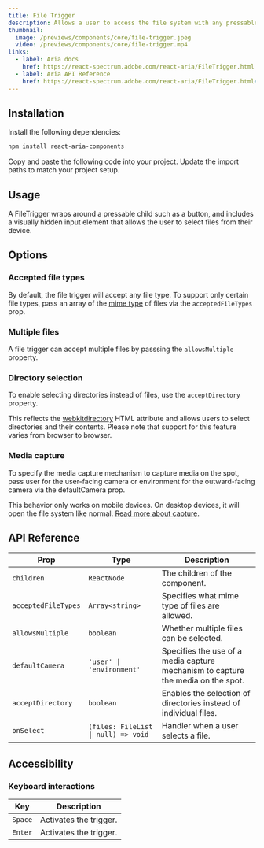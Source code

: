 ---
title: File Trigger
description: Allows a user to access the file system with any pressable aria component.
thumbnail:
  image: /previews/components/core/file-trigger.jpeg
  video: /previews/components/core/file-trigger.mp4
links:
  - label: Aria docs
    href: https://react-spectrum.adobe.com/react-aria/FileTrigger.html
  - label: Aria API Reference
    href: https://react-spectrum.adobe.com/react-aria/FileTrigger.html#props
---

<ComponentPreview name="demos/components/core/file-trigger/default" />

## Installation

<Steps>
  <Step>Install the following dependencies:</Step>

```bash
npm install react-aria-components
```

  <Step>Copy and paste the following code into your project.</Step>
  <ComponentSource name="components/core/default/file-trigger" />
  <Step>Update the import paths to match your project setup.</Step>
</Steps>

## Usage

A FileTrigger wraps around a pressable child such as a button, and includes a visually hidden input element that allows the user to select files from their device.

## Options

### Accepted file types

By default, the file trigger will accept any file type. To support only certain file types, pass an array of the [mime type](https://developer.mozilla.org/en-US/docs/Web/HTTP/Basics_of_HTTP/MIME_types/Common_types) of files via the `acceptedFileTypes` prop.

<ComponentPreview name="demos/components/core/file-trigger/file-types" />

### Multiple files

A file trigger can accept multiple files by passsing the `allowsMultiple` property.

<ComponentPreview name="demos/components/core/file-trigger/multiple-files" />

### Directory selection

To enable selecting directories instead of files, use the `acceptDirectory` property.

This reflects the [webkitdirectory](https://developer.mozilla.org/en-US/docs/Web/API/HTMLInputElement/webkitdirectory) HTML attribute and allows users to select directories and their contents. Please note that support for this feature varies from browser to browser.

<ComponentPreview name="demos/components/core/file-trigger/directory-selection" />

### Media capture

To specify the media capture mechanism to capture media on the spot, pass user for the user-facing camera or environment for the outward-facing camera via the defaultCamera prop.

This behavior only works on mobile devices. On desktop devices, it will open the file system like normal. [Read more about capture](https://developer.mozilla.org/en-US/docs/Web/HTML/Attributes/capture).

<ComponentPreview name="demos/components/core/file-trigger/media-capture" />

## API Reference

| Prop                | Type                                | Description                                                                      |
| ------------------- | ----------------------------------- | -------------------------------------------------------------------------------- |
| `children`          | `ReactNode`                         | The children of the component.                                                   |
| `acceptedFileTypes` | `Array<string>`                     | Specifies what mime type of files are allowed.                                   |
| `allowsMultiple`    | `boolean`                           | Whether multiple files can be selected.                                          |
| `defaultCamera`     | `'user' \| 'environment'`           | Specifies the use of a media capture mechanism to capture the media on the spot. |
| `acceptDirectory`   | `boolean`                           | Enables the selection of directories instead of individual files.                |
| `onSelect`          | `(files: FileList \| null) => void` | Handler when a user selects a file.                                              |

## Accessibility

### Keyboard interactions

| Key     | Description            |
| ------- | ---------------------- |
| `Space` | Activates the trigger. |
| `Enter` | Activates the trigger. |
